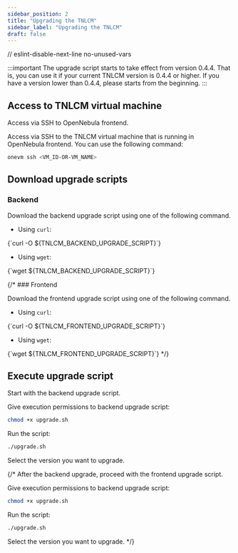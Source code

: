 ```yaml
---
sidebar_position: 2
title: "Upgrading the TNLCM"
sidebar_label: "Upgrading the TNLCM"
draft: false
---
```


// eslint-disable-next-line no-unused-vars

:::important
The upgrade script starts to take effect from version 0.4.4. That is, you can use it if your current TNLCM version is 0.4.4 or higher. If you have a version lower than 0.4.4, please starts from the beginning. 
:::

## Access to TNLCM virtual machine

Access via SSH to OpenNebula frontend.

Access via SSH to the TNLCM virtual machine that is running in OpenNebula frontend. You can use the following command:

```bash
onevm ssh <VM_ID-OR-VM_NAME>
```

## Download upgrade scripts

### Backend

Download the backend upgrade script using one of the following command.

- Using `curl`:

<CodeBlock language="bash">
    {`curl -O ${TNLCM_BACKEND_UPGRADE_SCRIPT}`}
</CodeBlock>

- Using `wget`:

<CodeBlock language="bash">
    {`wget ${TNLCM_BACKEND_UPGRADE_SCRIPT}`}
</CodeBlock>

{/* ### Frontend

Download the frontend upgrade script using one of the following command.

- Using `curl`:

<CodeBlock language="bash">
    {`curl -O ${TNLCM_FRONTEND_UPGRADE_SCRIPT}`}
</CodeBlock>

- Using `wget`:

<CodeBlock language="bash">
    {`wget ${TNLCM_FRONTEND_UPGRADE_SCRIPT}`}
</CodeBlock> */}

## Execute upgrade script

Start with the backend upgrade script.

Give execution permissions to backend upgrade script:

```bash
chmod +x upgrade.sh
```

Run the script:

```bash
./upgrade.sh
```

Select the version you want to upgrade.

{/* After the backend upgrade, proceed with the frontend upgrade script.

Give execution permissions to backend upgrade script:

```bash
chmod +x upgrade.sh
```

Run the script:

```bash
./upgrade.sh
```

Select the version you want to upgrade. */}
